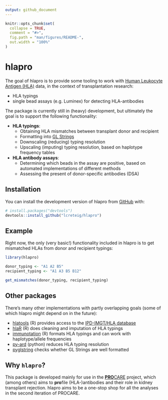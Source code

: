 ```yaml
---
output: github_document
---
```


<!-- README.md is generated from README.Rmd. Please edit that file -->

```r
knitr::opts_chunk$set(
  collapse = TRUE,
  comment = "#>",
  fig.path = "man/figures/README-",
  out.width = "100%"
)
```

# hlapro

<!-- badges: start -->

<!-- badges: end -->

The goal of hlapro is to provide some tooling to work with [Human Leukocyte Antigen (HLA)](https://en.wikipedia.org/wiki/Human_leukocyte_antigen) data, in the context of transplantation research:

-   HLA typings
-   single bead assays (e.g. Luminex) for detecting HLA-antibodies

The package is currently still in (heavy) development, but ultimately the goal is to support the following functionality:

-   **HLA typings**:
    -   Obtaining HLA mismatches between transplant donor and recipient
    -   Formatting into [GL Strings](https://glstring.org)
    -   Downscaling (reducing) typing resolution
    -   Upscaling (imputing) typing resolution, based on haplotype frequency tables
-   **HLA antibody assays**:
    -   Determining which beads in the assay are positive, based on automated implementations of different methods
    -   Assessing the present of donor-specific antibodies (DSA)

## Installation

You can install the development version of hlapro from [GitHub](https://github.com/) with:

``` r
# install.packages("devtools")
devtools::install_github("lcreteig/hlapro")
```

## Example

Right now, the only (very basic!) functionality included in hlapro is to get mismatched HLAs from donor and recipient typings:

```r
library(hlapro)

donor_typing <- "A1 A2 B5"
recipient_typing <- "A1 A3 B5 B12"

get_mismatches(donor_typing, recipient_typing)
```

## Other packages

There's many other implementations with partly overlapping goals (some of which hlapro might depend on in the future):

-   [hlatools](https://github.com/gschofl/hlatools) (R) provides access to the [IPD-IMGT/HLA database](https://www.ebi.ac.uk/ipd/imgt/hla/)
-   [hlaR](https://cran.r-project.org/web/packages/hlaR) (R) does cleaning and imputation of HLA typings
-   [immunotation](http://bioconductor.org/packages/release/bioc/html/immunotation.html) (R) formats HLA typings and can work with haplotype/allele frequencies
-   [py-ard](https://github.com/nmdp-bioinformatics/py-ard) (python) reduces HLA typing resolution
-   [pyglstring](https://github.com/nmdp-bioinformatics/pyglstring) checks whether GL Strings are well formatted

## Why `hlapro`?

This package is developed mainly for use in the [**PRO**CARE](https://doi.org/10.1111/tan.13581) project, which (among others) aims to **pro**file (HLA-)antibodies and their role in kidney transplant rejection. hlapro aims to be a one-stop shop for all the analyses in the second iteration of PROCARE.
